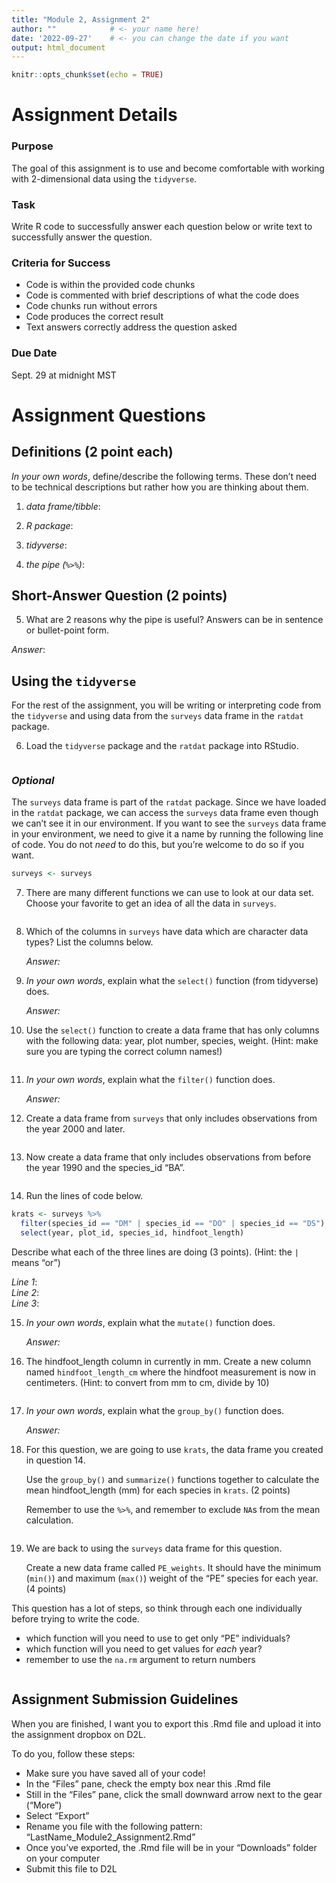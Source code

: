 ```yaml
---
title: "Module 2, Assignment 2"
author: ""            # <- your name here!
date: '2022-09-27'    # <- you can change the date if you want
output: html_document
---
```


```r
knitr::opts_chunk$set(echo = TRUE)
```

# Assignment Details

### Purpose

The goal of this assignment is to use and become comfortable with working with 2-dimensional data using the `tidyverse`.

### Task

Write R code to successfully answer each question below or write text to successfully answer the question.

### Criteria for Success

-   Code is within the provided code chunks
-   Code is commented with brief descriptions of what the code does
-   Code chunks run without errors
-   Code produces the correct result
-   Text answers correctly address the question asked

### Due Date

Sept. 29 at midnight MST

# Assignment Questions

## Definitions (2 point each)

*In your own words*, define/describe the following terms. These don't need to be technical descriptions but rather how you are thinking about them.

1.  *data frame/tibble*:

2.  *R package*:

3.  *tidyverse*:

4.  *the pipe (`%>%`)*:

## Short-Answer Question (2 points)

5.  What are 2 reasons why the pipe is useful? Answers can be in sentence or bullet-point form.

*Answer*:

## Using the `tidyverse`

For the rest of the assignment, you will be writing or interpreting code from the `tidyverse` and using data from the `surveys` data frame in the `ratdat` package.

6.  Load the `tidyverse` package and the `ratdat` package into RStudio.

```r

```

### *Optional*

The `surveys` data frame is part of the `ratdat` package. Since we have loaded in the `ratdat` package, we can access the `surveys` data frame even though we can't see it in our environment. If you want to see the `surveys` data frame in your environment, we need to give it a name by running the following line of code. You do not *need* to do this, but you're welcome to do so if you want.

```r
surveys <- surveys
```

7.  There are many different functions we can use to look at our data set. Choose your favorite to get an idea of all the data in `surveys`.

```r

```

8.  Which of the columns in `surveys` have data which are character data types? List the columns below.

    *Answer:*

9.  *In your own words*, explain what the `select()` function (from tidyverse) does.

    *Answer:*

10. Use the `select()` function to create a data frame that has only columns with the following data: year, plot number, species, weight. (Hint: make sure you are typing the correct column names!)

```r

```

11. *In your own words*, explain what the `filter()` function does.

    *Answer:*

12. Create a data frame from `surveys` that only includes observations from the year 2000 and later.

```r

```

13. Now create a data frame that only includes observations from before the year 1990 and the species_id "BA".

```r

```

14. Run the lines of code below.

```r
krats <- surveys %>% 
  filter(species_id == "DM" | species_id == "DO" | species_id == "DS") %>% 
  select(year, plot_id, species_id, hindfoot_length)
```

Describe what each of the three lines are doing (3 points). (Hint: the `|` means "or")

*Line 1*:\
*Line 2*:\
*Line 3*:

15. *In your own words*, explain what the `mutate()` function does.

    *Answer:*

16. The hindfoot_length column in currently in mm. Create a new column named `hindfoot_length_cm` where the hindfoot measurement is now in centimeters. (Hint: to convert from mm to cm, divide by 10)

```r

```

17. *In your own words*, explain what the `group_by()` function does.

    *Answer:*

18. For this question, we are going to use `krats`, the data frame you created in question 14.

    Use the `group_by()` and `summarize()` functions together to calculate the mean hindfoot_length (mm) for each species in `krats`. (2 points)

    Remember to use the `%>%`, and remember to exclude `NA`s from the mean calculation.

```r

```

19. We are back to using the `surveys` data frame for this question.

    Create a new data frame called `PE_weights`. It should have the minimum (`min()`) and maximum (`max()`) weight of the "PE" species for each year. (4 points)

This question has a lot of steps, so think through each one individually before trying to write the code.

-   which function will you need to use to get only "PE" individuals?
-   which function will you need to get values for *each* year?
-   remember to use the `na.rm` argument to return numbers

```r

```

## Assignment Submission Guidelines

When you are finished, I want you to export this .Rmd file and upload it into the assignment dropbox on D2L.

To do you, follow these steps:

-   Make sure you have saved all of your code!
-   In the "Files" pane, check the empty box near this .Rmd file
-   Still in the "Files" pane, click the small downward arrow next to the gear ("More")
-   Select "Export"
-   Rename you file with the following pattern: "LastName_Module2_Assignment2.Rmd"
-   Once you've exported, the .Rmd file will be in your "Downloads" folder on your computer
-   Submit this file to D2L
